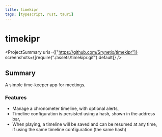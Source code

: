 ```yaml
---
title: timekipr
tags: [typescript, rust, tauri]
---
```


<Back name="Projects" link="../../" />

# timekipr

<ProjectSummary
    urls={["https://github.com/Srynetix/timekipr"]}
    screenshots={[require("./assets/timekipr.gif").default]}
/>

## Summary

A simple time-keeper app for meetings.

### Features

- Manage a chronometer timeline, with optional alerts,
- Timeline configuration is persisted using a hash, shown in the address bar,
- When playing, a timeline will be saved and can be resumed at any time, if using the same timeline configuration (the same hash)
